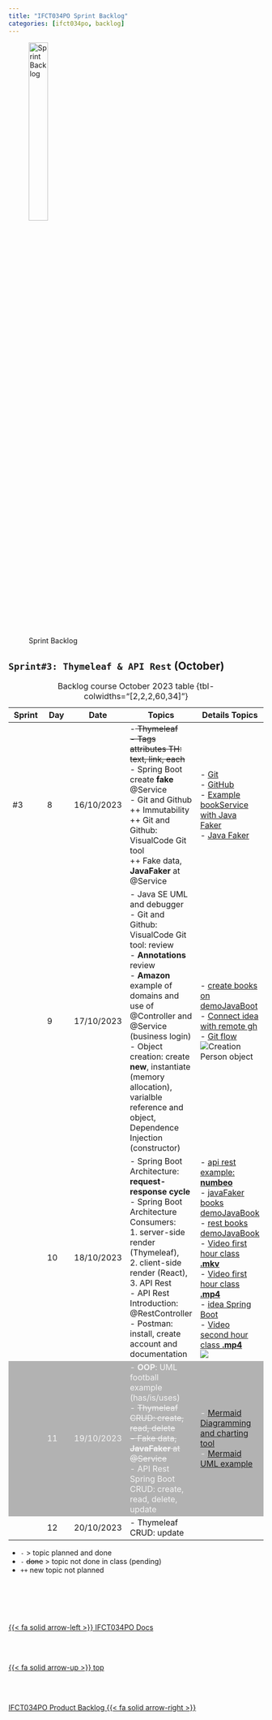 ```yaml
---
title: "IFCT034PO Sprint Backlog"
categories: [ifct034po, backlog]
---
```


<style>
tr:nth-child(4) {
  background-color: #b2b2b2!important;
  color: #f4f4f4!important;
}
</style>


![Sprint Backlog](/images/home/backlog.jpg){width="30%"}

## ``Sprint#3: Thymeleaf & API Rest`` (October)

::: {.column-page-right}
| Sprint | Day | Date | Topics |  Details Topics |
| -- | -- | -- | -- | -- |
| #3 | 8 | 16/10/2023 | -<s> Thymeleaf </br> - Tags attributes TH: text, link, each</s> </br> - Spring Boot create **fake** @Service </br> - Git and Github  </br> ++ Immutability  </br> ++ Git and Github: VisualCode Git tool  </br> ++ Fake data, **JavaFaker** at @Service | - [Git](https://albertprofe.dev/devops/devops-vc-git.html) </br> - [GitHub](https://albertprofe.dev/devops/devops-vc-github.html)  </br> - [Example bookService with Java Faker](https://github.com/AlbertProfe/cifojava2022-3/blob/master/library/src/main/java/io/company/library/BookService.java)  </br> - [Java Faker](https://github.com/DiUS/java-faker)|
|  | 9 | 17/10/2023 | - Java SE UML and debugger  </br> - Git and Github: VisualCode Git tool: review </br> - **Annotations** review </br>  - **Amazon** example of domains and use of @Controller and @Service (business login)  </br> - Object creation: create **new**, instantiate (memory allocation), varialble reference and object, Dependence Injection (constructor)  | - [create books on demoJavaBoot](https://github.com/AlbertProfe/demoJavaBoot/tree/cc03d8e96e4c9212facda82cba0b7204f00164fc) </br>  - [Connect idea with remote gh](/devops/devops-vc-ideagithub.qmd) </br> - [Git flow](/images/devops/git-flow.gif)  </br> ![Creation Person object](/images/ifct034po/photo_2023-10-17_11-16-09.jpg) |
|  | 10 | 18/10/2023 | - Spring Boot Architecture: **request-response cycle** </br> - Spring Boot Architecture Consumers: </br> 1. server-side render (Thymeleaf), </br> 2. client-side render (React), </br> 3. API Rest  </br>- API Rest Introduction: @RestController  </br> - Postman: install, create account and documentation  </br>  | - [api rest example: **numbeo**](https://www.numbeo.com/common/api.jsp) </br> - [javaFaker books demoJavaBook](https://github.com/AlbertProfe/demoJavaBoot/tree/aa30f22cc3c09168a6e1432eebb68246e9be72d3) </br> - [rest books demoJavaBook](https://github.com/AlbertProfe/demoJavaBoot/tree/a829a8b1dcc3f779942f6541a6147debb9da97ec)   </br> - [Video first hour class **.mkv**](https://drive.google.com/file/d/1UGwPNHMou4a9KbRXgh_FiIJeFk6cmx-K/view?usp=share_link) </br> - [Video first hour class **.mp4**](https://drive.google.com/file/d/1CXT7mUKHL8YKPxjyCdF-CDccMaHJaBQI/view?usp=share_link) </br>  - [idea Spring Boot](/images/ifct034po/idea-spring-boot-2023-10-18_09-54.png) </br>   - [Video second hour class **.mp4**](https://drive.google.com/file/d/1NxXFBkWPmqvuIaQwrt4Pbh-TJQlj-J1t/view?usp=share_link) </br>    ![](/images/ifct034po/photo_2023-10-18_11-05-13.jpg) |
|  | 11 | 19/10/2023 | - **OOP**: UML football example (has/is/uses) </br> - <s>Thymeleaf CRUD: create, read, delete  </br> - Fake data, **JavaFaker** at @Service </s>  </br> - API Rest Spring Boot CRUD:  create, read, delete, update   | - [Mermaid Diagramming and charting tool](https://mermaid.js.org/) </br>  - [Mermaid UML example](https://mermaid.live/edit#pako:eNp9VNFq2zAU_RWhp5Q1_QBjCukKY9BtD2VvfrmWrmNRWcqupI3Qpd8-ybKdVM6agBHnHuncc67sVy6sRF5xocG5RwV7gqEx6c8YG0H20yH9OCCBV9Y49jqWGKtrZTxSBwLv7zP2qbVE9s-DtS-bNj4qlpY3FfttlZwohD6Q-ZAiehQvD-NRKFPZbS4Ip9xc7u0bDi3S3FNdQ-s8gfBLRwYGrNizJ2X2E-Si_ho1oz3Qyh-LSqvI9xJ83PEYnxM6K7FDpPpYgE3hArQIOm7Y7TGVImvVfop2bn6LAyj9XnurVUtAx89A8ntIVot6e5lSxXZEcHxSztcJmDNIKpubRTwusvoXNHGqejXba5MVhMmKEDYYXzh1CCT6PKhfAWkJcKKxC9-T9C743p6ty3j4KuJtm00lP2_p9Lc5-nHz4oixc6BPY14KzHK089B1X2WR28E6lSwXMEhJ6FxJ7q3Bq_E70JDsShtaPd-MpYf3mcdf8SbVf-_uMpjL02Ue4etojm2NL5K5tB5sKfU_xjm_1DO_5QNSvJYyfiHGQBvuexyw4VVcSuwgaN_wxpwiNY7FPh-N4FUH2uEtD4c00umjMqGnfzKleEw) </br> |
|  | 12 | 20/10/2023 | - Thymeleaf CRUD: update |  |
: Backlog course October 2023 table {tbl-colwidths="[2,2,2,60,34]"}
:::

::: {.callout-note}
- `-` > topic planned and done
- `- ` <s>done</s> > topic not done in class (pending)
- `++` new topic not planned
:::



<!--- navLinks -->
<br><br>
<div class=row>
<br>
<div class='column left previous'>
<br>
[{{< fa solid arrow-left >}} IFCT034PO Docs](/ifct034po/ifct034po.qmd)
<br>
</div>
<br>
<div class='column center'>
<br>
[{{< fa solid arrow-up >}} top](#top)
<br>
</div>
<br>
<div class='column right next'>
<br>
[IFCT034PO Product Backlog  {{< fa solid arrow-right >}}](/ifct034po/ifct034pobacklog-product.qmd)
<br>
</div>
<br>
</div>
